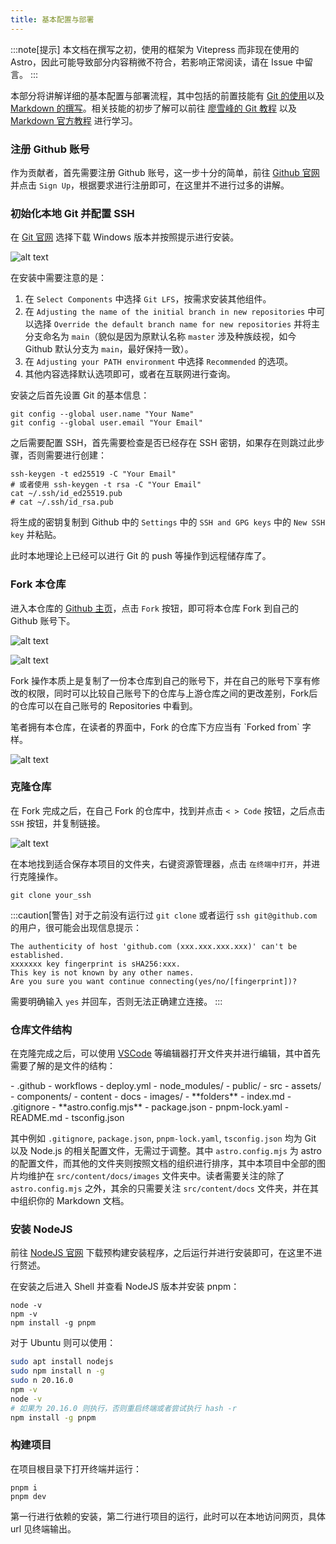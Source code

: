 ```yaml
---
title: 基本配置与部署
---
```



:::note[提示]
本文档在撰写之初，使用的框架为 Vitepress 而非现在使用的 Astro，因此可能导致部分内容稍微不符合，若影响正常阅读，请在 Issue 中留言。
:::

本部分将讲解详细的基本配置与部署流程，其中包括的前置技能有 <u>Git 的使用</u>以及 <u>Markdown 的撰写</u>。相关技能的初步了解可以前往 [廖雪峰的 Git 教程](https://www.liaoxuefeng.com/wiki/896043488029600) 以及 [Markdown 官方教程](https://markdown.com.cn/basic-syntax/) 进行学习。

### 注册 Github 账号

作为贡献者，首先需要注册 Github 账号，这一步十分的简单，前往 [Github 官网](https://github.com/) 并点击 `Sign Up`，根据要求进行注册即可，在这里并不进行过多的讲解。

### 初始化本地 Git 并配置 SSH

在 [Git 官网](https://git-scm.com/) 选择下载 Windows 版本并按照提示进行安装。

![alt text](../images/贡献指南/download_git.png)

在安装中需要注意的是：

<Steps>

1. 在 `Select Components` 中选择 `Git LFS`，按需求安装其他组件。
2. 在 `Adjusting the name of the initial branch in new repositories` 中可以选择 `Override the default branch name for new repositories` 并将主分支命名为 `main`（貌似是因为原默认名称 `master` 涉及种族歧视，如今 Github 默认分支为 `main`，最好保持一致）。
3. 在 `Adjusting your PATH environment` 中选择 `Recommended` 的选项。
4. 其他内容选择默认选项即可，或者在互联网进行查询。

</Steps>

安装之后首先设置 Git 的基本信息：

```shell
git config --global user.name "Your Name"
git config --global user.email "Your Email"
```

之后需要配置 SSH，首先需要检查是否已经存在 SSH 密钥，如果存在则跳过此步骤，否则需要进行创建：

```shell
ssh-keygen -t ed25519 -C "Your Email"
# 或者使用 ssh-keygen -t rsa -C "Your Email"
cat ~/.ssh/id_ed25519.pub
# cat ~/.ssh/id_rsa.pub
```

将生成的密钥复制到 Github 中的 `Settings` 中的 `SSH and GPG keys` 中的 `New SSH key` 并粘贴。

此时本地理论上已经可以进行 Git 的 push 等操作到远程储存库了。

### Fork 本仓库

进入本仓库的 [Github 主页](https://github.com/CS-BAOYAN/CS-BAOYAN-2025)，点击 `Fork` 按钮，即可将本仓库 Fork 到自己的 Github 账号下。

![alt text](../images/贡献指南/fork_1.png)

![alt text](../images/贡献指南/fork_2.png)

Fork 操作本质上是复制了一份本仓库到自己的账号下，并在自己的账号下享有修改的权限，同时可以比较自己账号下的仓库与上游仓库之间的更改差别，Fork后的仓库可以在自己账号的 Repositories 中看到。



<Aside type='note'>笔者拥有本仓库，在读者的界面中，Fork 的仓库下方应当有 `Forked from` 字样。</Aside>

![alt text](../images/贡献指南/find_fork.png)

### 克隆仓库

在 Fork 完成之后，在自己 Fork 的仓库中，找到并点击 `< > Code` 按钮，之后点击 `SSH` 按钮，并复制链接。

![alt text](../images/贡献指南/gain_ssh.png)

在本地找到适合保存本项目的文件夹，右键资源管理器，点击 `在终端中打开`，并进行克隆操作。

```shell
git clone your_ssh
```

:::caution[警告]
对于之前没有运行过 `git clone` 或者运行 `ssh git@github.com` 的用户，很可能会出现信息提示：

```text
The authenticity of host 'github.com (xxx.xxx.xxx.xxx)' can't be established.
xxxxxxx key fingerprint is sHA256:xxx.
This key is not known by any other names.
Are you sure you want continue connecting(yes/no/[fingerprint])?
```

需要明确输入 `yes` 并回车，否则无法正确建立连接。
:::

### 仓库文件结构

在克隆完成之后，可以使用 [VSCode](https://code.visualstudio.com/) 等编辑器打开文件夹并进行编辑，其中首先需要了解的是文件的结构：

<FileTree>
- .github
    - workflows
        - deploy.yml
- node_modules/
- public/
- src
    - assets/
    - components/
    - content
        - docs
            - images/
            - **folders**
                - index.md
- .gitignore
- **astro.config.mjs**
- package.json
- pnpm-lock.yaml
- README.md
- tsconfig.json
</FileTree>

其中例如 `.gitignore`, `package.json`, `pnpm-lock.yaml`, `tsconfig.json` 均为 Git 以及 Node.js 的相关配置文件，无需过于调整。其中 `astro.config.mjs` 为 astro 的配置文件，而其他的文件夹则按照文档的组织进行排序，其中本项目中全部的图片均维护在 `src/content/docs/images` 文件夹中。读者需要关注的除了 `astro.config.mjs` 之外，其余的只需要关注 `src/content/docs` 文件夹，并在其中组织你的 Markdown 文档。

### 安装 NodeJS

前往 [NodeJS 官网](https://nodejs.org/zh-cn/download/prebuilt-installer) 下载预构建安装程序，之后运行并进行安装即可，在这里不进行赘述。

在安装之后进入 Shell 并查看 NodeJS 版本并安装 pnpm：

```shell
node -v
npm -v
npm install -g pnpm
```

对于 Ubuntu 则可以使用：

```bash
sudo apt install nodejs
sudo npm install n -g
sudo n 20.16.0
npm -v
node -v
# 如果为 20.16.0 则执行，否则重启终端或者尝试执行 hash -r
npm install -g pnpm
```

### 构建项目

在项目根目录下打开终端并运行：

```shell
pnpm i
pnpm dev
```

第一行进行依赖的安装，第二行进行项目的运行，此时可以在本地访问网页，具体 url 见终端输出。